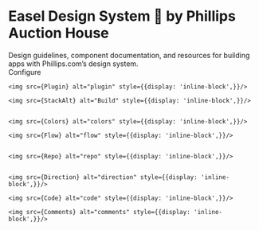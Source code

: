 
<Meta title="Welcome" />

<style>
  {`
    .subheading {
      --mediumdark: '#999999';
      font-weight: 700;
      font-size: 13px;
      color: #999;
      letter-spacing: 6px;
      line-height: 24px;
      text-transform: uppercase;
      margin-bottom: 12px;
      margin-top: 40px;
    }

    .welcome-header-text {
      font-family: "DistinctDisplay", sans-serif;
      font-size: 3rem;
      text-transform: uppercase;
    }

    .welcome-header-blurb  {
      display: block;
    }

    .welcome-hero-text p{
      font-size: 1.5rem;
      line-height: 1.25;
      max-width: 688px;
    }
  `}
</style>

# <span className="welcome-header-text">Easel Design System 🎨 </span><span className="welcome-header-blurb">by Phillips Auction House</span>

<span className="welcome-hero-text">
  Design guidelines, component documentation, and resources for building apps with Phillips.com’s design system.
</span>

<div className="subheading">Configure</div>

    <img src={Plugin} alt="plugin" style={{display: 'inline-block',}}/>

    <img src={StackAlt} alt="Build" style={{display: 'inline-block',}}/>


    <img src={Colors} alt="colors" style={{display: 'inline-block',}}/>

    <img src={Flow} alt="flow" style={{display: 'inline-block',}}/>


    <img src={Repo} alt="repo" style={{display: 'inline-block',}}/>


    <img src={Direction} alt="direction" style={{display: 'inline-block',}}/>

    <img src={Code} alt="code" style={{display: 'inline-block',}}/>

    <img src={Comments} alt="comments" style={{display: 'inline-block',}}/>
